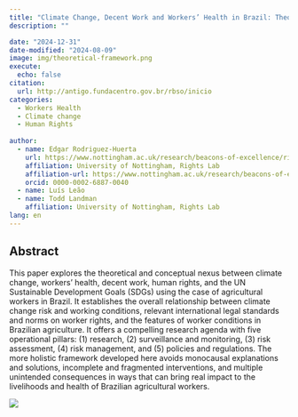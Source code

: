 ```yaml
---
title: "Climate Change, Decent Work and Workers’ Health in Brazil: Theoretical Considerations"
description: ""

date: "2024-12-31"
date-modified: "2024-08-09"
image: img/theoretical-framework.png
execute:
  echo: false
citation:
  url: http://antigo.fundacentro.gov.br/rbso/inicio
categories:
  - Workers Health
  - Climate change
  - Human Rights
  
author:
  - name: Edgar Rodriguez-Huerta
    url: https://www.nottingham.ac.uk/research/beacons-of-excellence/rights-lab/index.aspx
    affiliation: University of Nottingham, Rights Lab
    affiliation-url: https://www.nottingham.ac.uk/research/beacons-of-excellence/rights-lab/index.aspx
    orcid: 0000-0002-6887-0040
  - name: Luís Leão
  - name: Todd Landman
    affiliation: University of Nottingham, Rights Lab  
lang: en  
---
```


## Abstract

This paper explores the theoretical and conceptual nexus between climate change, workers’ health, decent work, human rights, and the UN Sustainable Development Goals (SDGs) using the case of agricultural workers in Brazil. It establishes the overall relationship between climate change risk and working conditions, relevant international legal standards and norms on worker rights, and the features of worker conditions in Brazilian agriculture. It offers a compelling research agenda with five operational pillars: (1) research, (2) surveillance and monitoring, (3) risk assessment, (4) risk management, and (5) policies and regulations. The more holistic framework developed here avoids monocausal explanations and solutions, incomplete and fragmented interventions, and multiple unintended consequences in ways that can bring real impact to the livelihoods and health of Brazilian agricultural workers.

![](img/theoretical-framework.png)

